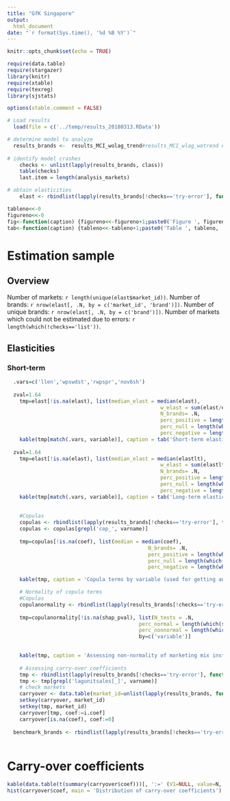 ```yaml
---
title: "GfK Singapore"
output:
  html_document
date: "`r format(Sys.time(), '%d %B %Y')`"
---
```


```r
knitr::opts_chunk$set(echo = TRUE)

require(data.table)
require(stargazer)
library(knitr)
require(xtable)
require(texreg)
library(sjstats)

options(xtable.comment = FALSE)

# Load results
  load(file = c('../temp/results_20180313.RData'))

# determine model to analyze
  results_brands <-  results_MCI_wolag_trend#results_MCI_wlag_wotrend #results_MCI_wolag_trend#results_MCI_wlag_wotrend #results_MCI_wolag_trend# results_MCI_wlag_wotrend #results_MCI_wolag_trend #
  
# identify model crashes
	checks <- unlist(lapply(results_brands, class))
	table(checks)
	last.item = length(analysis_markets)

# obtain elasticities
	elast <- rbindlist(lapply(results_brands[!checks=='try-error'], function(x) x$elast))

tableno<<-0
figureno<<-0
fig<-function(caption) {figureno<<-figureno+1;paste0('Figure ', figureno, ': ', caption)}
tab<-function(caption) {tableno<<-tableno+1;paste0('Table ', tableno, ': ', caption)}
```

# Estimation sample

## Overview

Number of markets: `r length(unique(elast$market_id))`.
Number of brands: `r nrow(elast[, .N, by = c('market_id', 'brand')])`.
Number of unique brands: `r nrow(elast[, .N, by = c('brand')])`.
Number of markets which could not be estimated due to errors: `r length(which(!checks=='list'))`.

## Elasticities

### Short-term

```r
  .vars=c('llen','wpswdst','rwpspr','nov6sh')
	
  zval=1.64
	tmp=elast[!is.na(elast), list(median_elast = median(elast), 
												  w_elast = sum(elast/elast_se)/sum(1/elast_se), 
												  N_brands= .N, 
												  perc_positive = length(which(elast/elast_se>=(zval)))/.N, 
												  perc_null = length(which(abs(elast/elast_se)<zval))/.N, 
												  perc_negative = length(which(elast/elast_se<=(-zval)))/.N), by=c('variable')]
	kable(tmp[match(.vars, variable)], caption = tab('Short-term elasticities by variable for all brands (significance tested at p<.1 (z >= 1.64).'))
	
  zval=1.64
	tmp=elast[!is.na(elast), list(median_elast = median(elastlt), 
												  w_elast = sum(elastlt/elastlt_se)/sum(1/elastlt_se), 
												  N_brands= .N, 
												  perc_positive = length(which(elastlt/elastlt_se>=(zval)))/.N, 
												  perc_null = length(which(abs(elastlt/elastlt_se)<zval))/.N, 
												  perc_negative = length(which(elastlt/elastlt_se<=(-zval)))/.N), by=c('variable')]
	kable(tmp[match(.vars, variable)], caption = tab('Long-term elasticities by variable for all brands (significance tested at p<.1 (z >= 1.64).'))
	
	
	#Copulas
	copulas <- rbindlist(lapply(results_brands[!checks=='try-error'], function(x) x$model@coefficients))
	copulas <- copulas[grepl('cop_', varname)]
	
	tmp=copulas[!is.na(coef), list(median = median(coef), 
											  N_brands= .N, 
											  perc_positive = length(which(z>=(zval)))/.N, 
											  perc_null = length(which(abs(z)<zval))/.N, 
											  perc_negative = length(which(z<=(-zval)))/.N), by=c('varname')]

	kable(tmp, caption = 'Copula terms by variable (used for getting an understanding about significance)')

	# Normality of copula terms
	#Copulas
	copulanormality <- rbindlist(lapply(results_brands[!checks=='try-error'], function(x) x$cop_nonnormal))
	
	tmp=copulanormality[!is.na(shap_pval), list(N_tests = .N,
	                                       perc_normal = length(which(shap_pval>.1))/.N,
	                                       perc_nonnormal = length(which(shap_pval<=.1))/.N),
	                                       by=c('variable')]
	

	kable(tmp, caption = 'Assessing non-normality of marketing mix instruments')
	
	# Assessing carry-over coefficients
	tmp <- rbindlist(lapply(results_brands[!checks=='try-error'], function(x) x$model@coefficients))
	tmp <- tmp[grepl('lagunitsales[_]', varname)]
	# check markets
	carryover <- data.table(market_id=unlist(lapply(results_brands, function(x) x$market_id)))
	setkey(carryover, market_id)
	setkey(tmp, market_id)
	carryover[tmp, coef:=i.coef]
	carryover[is.na(coef), coef:=0]
	
  benchmark_brands <- rbindlist(lapply(results_brands[!checks=='try-error'], function(x) data.table(market_id=unique(x$specs$market_id), benchmarkbrand = x$benchmark_brand)))
	
```

# Carry-over coefficients
```r
kable(data.table(t(summary(carryover$coef)))[, ':=' (V1=NULL, value=N, N=NULL)], caption = "Distribution of carry-over coefficients",col.names = NA)
hist(carryover$coef, main = 'Distribution of carry-over coefficients')
```	
	

